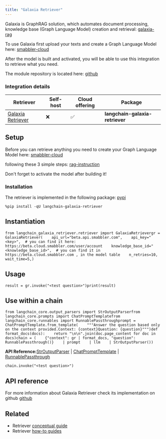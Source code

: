 ```yaml
---
title: "Galaxia Retriever"
---
```


Galaxia is GraphRAG solution, which automates document processing, knowledge base (Graph Language Model) creation and retrieval: [galaxia-rag](https://smabbler.gitbook.io/smabbler/api-rag/smabblers-api-rag)

To use Galaxia first upload your texts and create a Graph Language Model here: [smabbler-cloud](https://beta.cloud.smabbler.com)

After the model is built and activated, you will be able to use this integration to retrieve what you need.

The module repository is located here: [github](https://github.com/rrozanski-smabbler/galaxia-langchain)

### Integration details

| Retriever                                                                    | Self-host | Cloud offering | Package                         |
| ---------------------------------------------------------------------------- | --------- | -------------- | ------------------------------- |
| [Galaxia Retriever](https://github.com/rrozanski-smabbler/galaxia-langchain) | ❌         | ✅              | **langchain-galaxia-retriever** |

## Setup

Before you can retrieve anything you need to create your Graph Language Model here: [smabbler-cloud](https://beta.cloud.smabbler.com)

following these 3 simple steps: [rag-instruction](https://smabbler.gitbook.io/smabbler/api-rag/build-rag-model-in-3-steps)

Don't forget to activate the model after building it!

### Installation

The retriever is implemented in the following package: [pypi](https://pypi.org/project/langchain-galaxia-retriever/)

```
%pip install -qU langchain-galaxia-retriever
```

## Instantiation

```
from langchain_galaxia_retriever.retriever import GalaxiaRetrievergr = GalaxiaRetriever(    api_url="beta.api.smabbler.com",    api_key="<key>",  # you can find it here: https://beta.cloud.smabbler.com/user/account    knowledge_base_id="<knowledge_base_id>",  # you can find it in https://beta.cloud.smabbler.com , in the model table    n_retries=10,    wait_time=5,)
```

## Usage

```
result = gr.invoke("<test question>")print(result)
```

## Use within a chain

```
from langchain_core.output_parsers import StrOutputParserfrom langchain_core.prompts import ChatPromptTemplatefrom langchain_core.runnables import RunnablePassthroughprompt = ChatPromptTemplate.from_template(    """Answer the question based only on the context provided.Context: {context}Question: {question}""")def format_docs(docs):    return "\n\n".join(doc.page_content for doc in docs)chain = (    {"context": gr | format_docs, "question": RunnablePassthrough()}    | prompt    | llm    | StrOutputParser())
```

**API Reference:**[StrOutputParser](https://python.langchain.com/api_reference/core/output_parsers/langchain_core.output_parsers.string.StrOutputParser.html) | [ChatPromptTemplate](https://python.langchain.com/api_reference/core/prompts/langchain_core.prompts.chat.ChatPromptTemplate.html) | [RunnablePassthrough](https://python.langchain.com/api_reference/core/runnables/langchain_core.runnables.passthrough.RunnablePassthrough.html)

```
chain.invoke("<test question>")
```

## API reference

For more information about Galaxia Retriever check its implementation on github [github](https://github.com/rrozanski-smabbler/galaxia-langchain)

## Related

* Retriever [conceptual guide](/src/oss/concepts/retrievers)
* Retriever [how-to guides](/src/oss/how_to/#retrievers)
